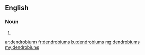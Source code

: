 ==English==

===Noun===
{{head|en|plural}}

# {{plural of|dendrobium|lang=en}}

[[ar:dendrobiums]]
[[fr:dendrobiums]]
[[ku:dendrobiums]]
[[mg:dendrobiums]]
[[my:dendrobiums]]
